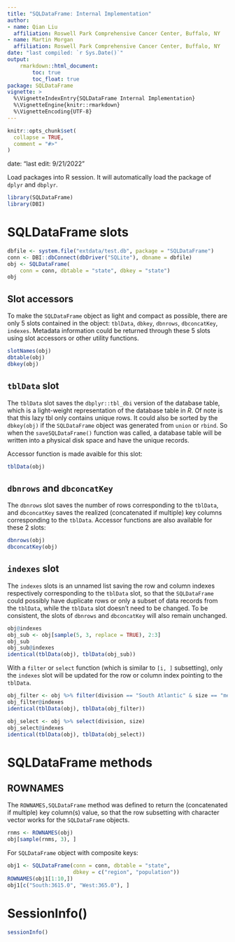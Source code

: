 ```yaml
---
title: "SQLDataFrame: Internal Implementation"
author:
- name: Qian Liu
  affiliation: Roswell Park Comprehensive Cancer Center, Buffalo, NY
- name: Martin Morgan
  affiliation: Roswell Park Comprehensive Cancer Center, Buffalo, NY
date: "last compiled: `r Sys.Date()`"
output:
    rmarkdown::html_document:
        toc: true
        toc_float: true
package: SQLDataFrame
vignette: >
  %\VignetteIndexEntry{SQLDataFrame Internal Implementation}
  %\VignetteEngine{knitr::rmarkdown}
  %\VignetteEncoding{UTF-8}
---
```


```r
knitr::opts_chunk$set(
  collapse = TRUE,
  comment = "#>"
)
```
date: "last edit: 9/21/2022"

[dbplyr]: https://cran.r-project.org/web/packages/dbplyr/index.html


Load packages into R session. It will automatically load the package
of `dplyr` and `dbplyr`.
```r
library(SQLDataFrame)
library(DBI)
```

# SQLDataFrame slots

```r
dbfile <- system.file("extdata/test.db", package = "SQLDataFrame")
conn <- DBI::dbConnect(dbDriver("SQLite"), dbname = dbfile)
obj <- SQLDataFrame(
    conn = conn, dbtable = "state", dbkey = "state")
obj
```

## Slot accessors

To make the `SQLDataFrame` object as light and compact as possible,
there are only 5 slots contained in the object: `tblData`, `dbkey`,
`dbnrows`, `dbconcatKey`, `indexes`. Metadata information could be
returned through these 5 slots using slot accessors or other utility
functions. 
```r
slotNames(obj)
dbtable(obj)
dbkey(obj)
```

## `tblData` slot

The `tblData` slot saves the `dbplyr::tbl_dbi` version of the database
table, which is a light-weight representation of the database table in
_R_. Of note is that this lazy tbl only contains unique rows. It could
also be sorted by the `dbkey(obj)` if the `SQLDataFrame` object was
generated from `union` or `rbind`. So when the `saveSQLDataFrame()`
function was called, a database table will be written into a physical
disk space and have the unique records.

Accessor function is made avaible for this slot: 
```r
tblData(obj)
```

## `dbnrows` and `dbconcatKey`
The `dbnrows` slot saves the number of rows corresponding to the
`tblData`, and `dbconcatKey` saves the realized (concatenated if
multiple) key columns corresponding to the `tblData`. Accessor
functions are also available for these 2 slots: 

```r
dbnrows(obj)
dbconcatKey(obj)
```

## `indexes` slot
The `indexes` slots is an unnamed list saving the row and column
indexes respectively corresponding to the `tblData` slot, so that the
`SQLDataFrame` could possibly have duplicate rows or only a subset of
data records from the `tblData`, while the `tblData` slot doesn't need
to be changed. To be consistent, the slots of `dbnrows` and
`dbconcatKey` will also remain unchanged.

```r
obj@indexes
obj_sub <- obj[sample(5, 3, replace = TRUE), 2:3]
obj_sub
obj_sub@indexes
identical(tblData(obj), tblData(obj_sub))
```

With a `filter` or `select` function (which is similar to `[i, ]`
subsetting), only the `indexes` slot will be updated for the row or
column index pointing to the `tblData`.

```r
obj_filter <- obj %>% filter(division == "South Atlantic" & size == "medium")
obj_filter@indexes
identical(tblData(obj), tblData(obj_filter))

obj_select <- obj %>% select(division, size)
obj_select@indexes
identical(tblData(obj), tblData(obj_select))
```

# SQLDataFrame methods

## ROWNAMES

The `ROWNAMES,SQLDataFrame` method was defined to return the
(concatenated if multiple) key column(s) value, so that the row
subsetting with character vector works for the `SQLDataFrame` objects.

```r
rnms <- ROWNAMES(obj)
obj[sample(rnms, 3), ]
```

For `SQLDataFrame` object with composite keys: 

```r
obj1 <- SQLDataFrame(conn = conn, dbtable = "state",
                     dbkey = c("region", "population"))
ROWNAMES(obj1[1:10,])
obj1[c("South:3615.0", "West:365.0"), ]
```

# SessionInfo()

```r
sessionInfo()
```
